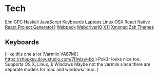 = Tech =
[[Elm]]
[[GPG]]
[[Haskell]]
[[JavaScript]]
[[Keyboards]]
[[Laptops]]
[[Linux]]
[[OSX]]
[[React Native]]
[[React Project Generator?]]
[[Webpack]]
[[WebdriverIO]]
[[X11]]
[[Xmonad]]
[[Zsh Themes]]

== Keyboards ==
I like this one a lot [Varmilo VA87M]( https://shopkey.doyustudio.com/7l1wlsw-bb )
Pok3r looks nice too. Supports OS X, Linux, & Windows
Maybe not the varmilo since there are separate models for mac and windows/linux :(
